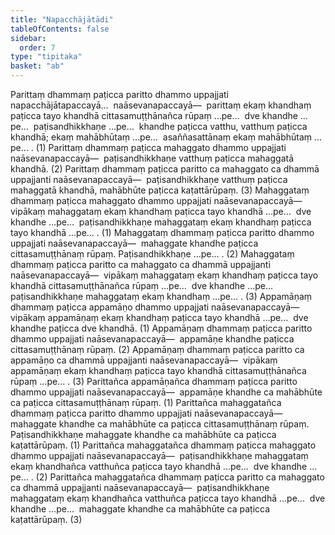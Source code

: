 ```yaml
---
title: "Napacchājātādi"
tableOfContents: false
sidebar:
  order: 7
type: "tipitaka"
basket: "ab"
---
```



<DynamicBreadcrumb />

<Division number="18">

<Paragraph number="1923">
Parittaṃ dhammaṃ paṭicca paritto dhammo uppajjati napacchājātapaccayā…  naāsevanapaccayā—  parittaṃ ekaṃ khandhaṃ paṭicca tayo khandhā cittasamuṭṭhānañca rūpaṃ …pe…  dve khandhe …pe…  paṭisandhikkhaṇe …pe…  khandhe paṭicca vatthu, vatthuṃ paṭicca khandhā; ekaṃ mahābhūtaṃ …pe…  asaññasattānaṃ ekaṃ mahābhūtaṃ …pe… . (1)
</Paragraph>

<Paragraph number="1924">
Parittaṃ dhammaṃ paṭicca mahaggato dhammo uppajjati naāsevanapaccayā—  paṭisandhikkhaṇe vatthuṃ paṭicca mahaggatā khandhā. (2)
</Paragraph>

<Paragraph number="1925">
Parittaṃ dhammaṃ paṭicca paritto ca mahaggato ca dhammā uppajjanti naāsevanapaccayā—  paṭisandhikkhaṇe vatthuṃ paṭicca mahaggatā khandhā, mahābhūte paṭicca kaṭattārūpaṃ. (3)
</Paragraph>

</Division>
<Division number="19">

<Paragraph number="1926">
Mahaggataṃ dhammaṃ paṭicca mahaggato dhammo uppajjati naāsevanapaccayā—  vipākaṃ mahaggataṃ ekaṃ khandhaṃ paṭicca tayo khandhā …pe…  dve khandhe …pe…  paṭisandhikkhaṇe mahaggataṃ ekaṃ khandhaṃ paṭicca tayo khandhā …pe… . (1)
</Paragraph>

<Paragraph number="1927">
Mahaggataṃ dhammaṃ paṭicca paritto dhammo uppajjati naāsevanapaccayā—  mahaggate khandhe paṭicca cittasamuṭṭhānaṃ rūpaṃ. Paṭisandhikkhaṇe …pe… . (2)
</Paragraph>

<Paragraph number="1928">
Mahaggataṃ dhammaṃ paṭicca paritto ca mahaggato ca dhammā uppajjanti naāsevanapaccayā—  vipākaṃ mahaggataṃ ekaṃ khandhaṃ paṭicca tayo khandhā cittasamuṭṭhānañca rūpaṃ …pe…  dve khandhe …pe…  paṭisandhikkhaṇe mahaggataṃ ekaṃ khandhaṃ …pe… . (3)
</Paragraph>

</Division>
<Division number="20">

<Paragraph number="1929">
Appamāṇaṃ dhammaṃ paṭicca appamāṇo dhammo uppajjati naāsevanapaccayā—  vipākaṃ appamāṇaṃ ekaṃ khandhaṃ paṭicca tayo khandhā …pe…  dve khandhe paṭicca dve khandhā. (1)
</Paragraph>

<Paragraph number="1930">
Appamāṇaṃ dhammaṃ paṭicca paritto dhammo uppajjati naāsevanapaccayā—  appamāṇe khandhe paṭicca cittasamuṭṭhānaṃ rūpaṃ. (2)
</Paragraph>

<Paragraph number="1931">
Appamāṇaṃ dhammaṃ paṭicca paritto ca appamāṇo ca dhammā uppajjanti naāsevanapaccayā—  vipākaṃ appamāṇaṃ ekaṃ khandhaṃ paṭicca tayo khandhā cittasamuṭṭhānañca rūpaṃ …pe… . (3)
</Paragraph>

</Division>
<Division number="21">

<Paragraph number="1932">
Parittañca appamāṇañca dhammaṃ paṭicca paritto dhammo uppajjati naāsevanapaccayā—  appamāṇe khandhe ca mahābhūte ca paṭicca cittasamuṭṭhānaṃ rūpaṃ. (1)
</Paragraph>

<Paragraph number="1933">
Parittañca mahaggatañca dhammaṃ paṭicca paritto dhammo uppajjati naāsevanapaccayā—  mahaggate khandhe ca mahābhūte ca paṭicca cittasamuṭṭhānaṃ rūpaṃ. Paṭisandhikkhaṇe mahaggate khandhe ca mahābhūte ca paṭicca kaṭattārūpaṃ. (1)
</Paragraph>

<Paragraph number="1934">
Parittañca mahaggatañca dhammaṃ paṭicca mahaggato dhammo uppajjati naāsevanapaccayā—  paṭisandhikkhaṇe mahaggataṃ ekaṃ khandhañca vatthuñca paṭicca tayo khandhā …pe…  dve khandhe …pe… . (2)
</Paragraph>

<Paragraph number="1935">
Parittañca mahaggatañca dhammaṃ paṭicca paritto ca mahaggato ca dhammā uppajjanti naāsevanapaccayā—  paṭisandhikkhaṇe mahaggataṃ ekaṃ khandhañca vatthuñca paṭicca tayo khandhā …pe…  dve khandhe …pe…  mahaggate khandhe ca mahābhūte ca paṭicca kaṭattārūpaṃ. (3)
</Paragraph>
</Division>